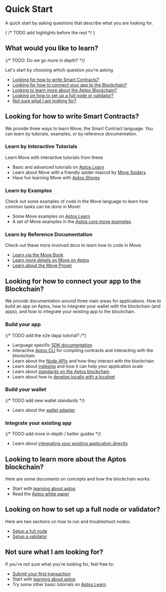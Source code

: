 # Quick Start

A quick start by asking questions that describe what you are looking for.

{ /* TODO add highlights before the rest */ }
## What would you like to learn?

{/* TODO: Do we go more in depth? */}

Let's start by choosing which question you're asking

* [Looking for how to write Smart Contracts?](#looking-for-how-to-write-smart-contracts)
* [Looking for how to connect your app to the Blockchain?](#looking-for-how-to-connect-your-app-to-the-blockchain)
* [Looking to learn more about the Aptos Blockchain?](#looking-to-learn-more-about-the-aptos-blockchain)
* [Looking on how to set up a full node or validator?](#looking-on-how-to-set-up-a-full-node-or-validator)
* [Not sure what I am looking for?](#not-sure-what-i-am-looking-for)

## Looking for how to write Smart Contracts?

We provide three ways to learn Move, the Smart Contract language.  You can learn
by tutorials, examples, or by reference documentation.

### Learn by Interactive Tutorials

Learn Move with interactive tutorials from these

- Basic and advanced tutorials on [Aptos Learn](https://learn.aptoslabs.com/tutorials)
- Learn about Move with a friendly spider mascot by [Move Spiders](https://movespiders.com)
- Have fun learning Move with [Aptos Shores](https://www.aptosshores.com)

### Learn by Examples

Check out some examples of code in the Move language to learn how common tasks
can be done in Move!

- Some Move examples on [Aptos Learn](https://learn.aptoslabs.com/examples)
- A set of Move examples in the [Aptos core move examples](https://github.com/aptos-labs/aptos-core/tree/main/aptos-move/move-examples)


### Learn by Reference Documentation

Check out these more involved docs to learn how to code in Move:

- [Learn via the Move Book](smart-contracts/learn-move/book.mdx)
- [Learn more details on Move on Aptos](smart-contracts.mdx)
- [Learn about the Move Prover](smart-contracts/learn-move/prover.mdx)

## Looking for how to connect your app to the Blockchain?

We provide documentation around three main areas for applications.  How to build
an app on Aptos, how to integrate your wallet with the blockchain (and apps),
and how to integrate your existing app to the blockchain.

### Build your app

{/* TODO add the e2e dapp tutorial? /*}
- Language specific [SDK documentation](sdks.mdx)
- Interactive [Aptos CLI](cli.mdx) for compiling contracts and interacting with the blockchain
- Learn about the [Node APIs](apis.mdx) and how they interact with the blockchain
- Learn about [indexing](indexer.mdx) and how it can help your application scale
- Learn about [standards on the Aptos blockchain](smart-contracts/aptos-standards.mdx)
- Learn about how to [develop locally with a localnet](cli/use-cli/running-a-local-network.mdx)

### Build your wallet

{/* TODO add new wallet standards */}
- Learn about the [wallet adapter](sdks/wallet-adapter.mdx)

### Integrate your existing app

{/* TODO add more in depth / better guides */}
- Learn about [integrating your existing application directly](advanced-guides/system-integrators-guide.mdx)

## Looking to learn more about the Aptos blockchain?

Here are some documents on concepts and how the blockchain works:

- Start with [learning about aptos](../network/blockchain.mdx)
- Read the [Aptos white paper](../network/blockchain/aptos-white-paper.mdx)

## Looking on how to set up a full node or validator?

Here are two sections on how to run and troubleshoot nodes:

- [Setup a full node](../network/nodes/full-node.mdx)
- [Setup a validator](../network/nodes/validator-node.mdx)

## Not sure what I am looking for?

If you're not sure what you're looking for, feel free to:
- [Submit your first transaction](https://learn.aptoslabs.com/my-first-series/transaction)
- Start with [learning about aptos](../network/blockchain.mdx)
- Try some other basic tutorials on [Aptos Learn](https://learn.aptoslabs.com/tutorials)
